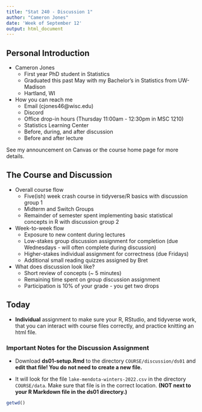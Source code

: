 ---
title: "Stat 240 - Discussion 1"
author: "Cameron Jones"
date: 'Week of September 12'
output: html_document
---

## Personal Introduction

* Cameron Jones
  + First year PhD student in Statistics
  + Graduated this past May with my Bachelor's in Statistics from UW-Madison
  + Hartland, WI
  
* How you can reach me
  + Email (cjones46@wisc.edu)
  + Discord
  + Office drop-in hours (Thursday 11:00am - 12:30pm in MSC 1210)
  + Statistics Learning Center
  + Before, during, and after discussion
  + Before and after lecture

See my announcement on Canvas or the course home page for more details.


## The Course and Discussion

* Overall course flow
  + Five(ish) week crash course in tidyverse/R basics with discussion group 1
  + Midterm and Switch Groups
  + Remainder of semester spent implementing basic statistical concepts in R with discussion group 2
  
* Week-to-week flow
  + Exposure to new content during lectures
  + Low-stakes group discussion assignment for completion (due Wednesdays - will often complete during discussion)
  + Higher-stakes individual assignment for correctness (due Fridays)
  + Additional small reading quizzes assigned by Bret
  
* What does discussion look like?
  + Short review of concepts (~ 5 minutes)
  + Remaining time spent on group discussion assignment
  + Participation is 10% of your grade - you get two drops
  
## Today

* **Individual** assignment to make sure your R, RStudio, and tidyverse work, that you can interact with course files correctly, and practice knitting an html file. 

### Important Notes for the Discussion Assignment

* Download **ds01-setup.Rmd** to the directory ```COURSE/discussion/ds01``` and **edit that file! You do not need to create a new file.**

* It will look for the file ```lake-mendota-winters-2022.csv``` in the directory ```COURSE/data```. Make sure that file is in the correct location. **(NOT next to your R Markdown file in the ds01 directory.)**

```{r}
getwd()
```

